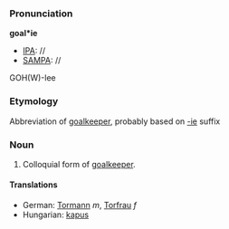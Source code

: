 ===Pronunciation===
'''goal*ie'''
*[[IPA]]: //
*[[SAMPA]]: //
GOH(W)-lee

===Etymology===
Abbreviation of [[goalkeeper]], probably based on [[-ie]] suffix

===Noun===
#Colloquial form of [[goalkeeper]].

====Translations====
*German: [[Tormann]] ''m'', [[Torfrau]] ''f''
*Hungarian: [[kapus]]